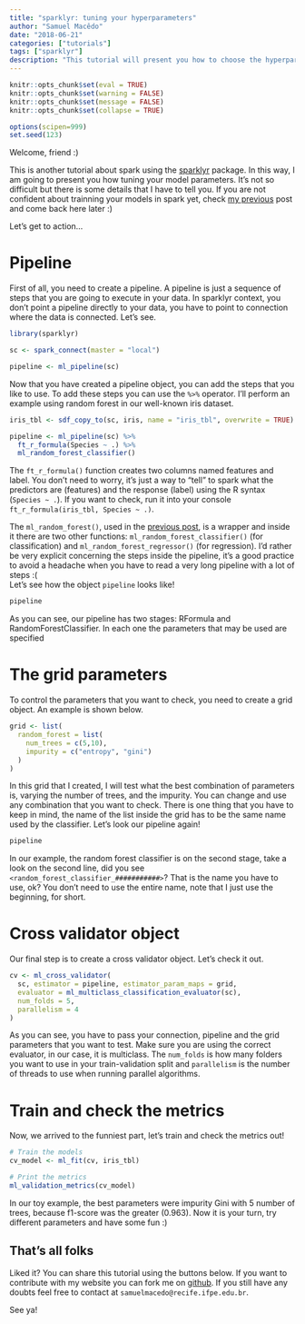 ```yaml
---
title: "sparklyr: tuning your hyperparameters"
author: "Samuel Macêdo"
date: "2018-06-21"
categories: ["tutorials"]
tags: ["sparklyr"]
description: "This tutorial will present you how to choose the hyperparameters to your model."
--- 
```


```r
knitr::opts_chunk$set(eval = TRUE)
knitr::opts_chunk$set(warning = FALSE)
knitr::opts_chunk$set(message = FALSE)
knitr::opts_chunk$set(collapse = TRUE)

options(scipen=999)
set.seed(123)
```

Welcome, friend :) 

This is another tutorial about spark using the [sparklyr](https://spark.rstudio.com/) package. In this way, I am going to present you how tuning your model parameters. It's not so difficult but there is some details that I have to tell you. If you are not confident about trainning your models in spark yet, check [my previous](http://samuelmacedo.netlify.com/2018/05/sparklyr-supervised-learning/) post and come back here later :)

Let’s get to action… 

# Pipeline

First of all, you need to create a pipeline. A pipeline is just a sequence of steps that you are going to execute in your data. In sparklyr context, you don't point a pipeline directly to your data, you have to point to connection where the data is connected. Let's see.

```r
library(sparklyr)

sc <- spark_connect(master = "local")

pipeline <- ml_pipeline(sc)
```

Now that you have created a pipeline object, you can add the steps that you like to use. To add these steps you can use the `%>%` operator. I'll perform an example using random forest in our well-known iris dataset.  

```r
iris_tbl <- sdf_copy_to(sc, iris, name = "iris_tbl", overwrite = TRUE)

pipeline <- ml_pipeline(sc) %>%
  ft_r_formula(Species ~ .) %>%
  ml_random_forest_classifier()
```


The `ft_r_formula()` function creates two columns named features and label. You don't need to worry, it's just a way to "tell" to spark what the predictors are (features) and the response (label) using the R syntax (`Species ~ .`). If you want to check, run it into your console `ft_r_formula(iris_tbl, Species ~ .)`.

The `ml_random_forest()`, used in the [previous post](http://samuelmacedo.netlify.com/2018/05/sparklyr-supervised-learning/), is a wrapper and inside it there are two other functions: `ml_random_forest_classifier()` (for classification) and  `ml_random_forest_regressor()` (for regression). I'd rather be very explicit concerning the steps inside the pipeline, it's a good practice to avoid a headache when you have to read a very long pipeline with a lot of steps :(   
Let's see how the object `pipeline` looks like!

```r
pipeline
```

As you can see, our pipeline has two stages: RFormula and RandomForestClassifier. In each one the parameters that may be used are specified

# The grid parameters

To control the parameters that you want to check, you need to create a grid object. An example is shown below.

```r
grid <- list(
  random_forest = list(
    num_trees = c(5,10),
    impurity = c("entropy", "gini")
  )
)
```

In this grid that I created, I will test what the best combination of parameters is, varying the number of trees, and the impurity. You can change and use any combination that you want to check. There is one thing that you have to keep in mind, the name of the list inside the grid has to be the same name used by the classifier. Let's look our pipeline again!

```r
pipeline
```

In our example, the random forest classifier is on the second stage, take a look on the second line, did you see `<random_forest_classifier_###########>`? That is the name you have to use, ok? You don't need to use the entire name, note that I just use the beginning, for short. 

# Cross validator object

Our final step is to create a cross validator object. Let's check it out.

```r
cv <- ml_cross_validator(
  sc, estimator = pipeline, estimator_param_maps = grid,
  evaluator = ml_multiclass_classification_evaluator(sc),
  num_folds = 5,
  parallelism = 4
)
```

As you can see, you have to pass your connection, pipeline and the grid parameters that you want to test. Make sure you are using the correct evaluator, in our case, it is multiclass. The `num_folds` is how many folders you want to use in your train-validation split and `parallelism` is the number of threads to use when running parallel algorithms.

# Train and check the metrics

Now, we arrived to the funniest part, let's train and check the metrics out!

```r
# Train the models
cv_model <- ml_fit(cv, iris_tbl)

# Print the metrics
ml_validation_metrics(cv_model)
```

In our toy example, the best parameters were impurity Gini with 5 number of trees, because f1-score was the greater (0.963). Now it is your turn, try different parameters and have some fun :)


## That's all folks

Liked it? You can share this tutorial using the buttons below.
If you want to contribute with my website you can fork me on [github](https://github.com/samuelmacedo83/my_webpage).
If you still have any doubts feel free to contact at `samuelmacedo@recife.ifpe.edu.br`.

See ya!